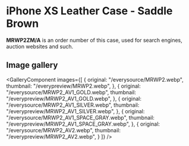
# iPhone XS Leather Case - Saddle Brown

<Callout type='info' emoji='👉🏻'>**MRWP2ZM/A** is an order number of this case, used for search engines, auction websites and such.</Callout>

## Image gallery

<GalleryComponent
    images={[
      {
        original: "/everysource/MRWP2.webp",
        thumbnail: "/everypreview/MRWP2.webp",
      },
      {
        original: "/everysource/MRWP2_AV1_GOLD.webp",
        thumbnail: "/everypreview/MRWP2_AV1_GOLD.webp",
      },
      {
        original: "/everysource/MRWP2_AV1_SILVER.webp",
        thumbnail: "/everypreview/MRWP2_AV1_SILVER.webp",
      },
      {
        original: "/everysource/MRWP2_AV1_SPACE_GRAY.webp",
        thumbnail: "/everypreview/MRWP2_AV1_SPACE_GRAY.webp",
      },
      {
        original: "/everysource/MRWP2_AV2.webp",
        thumbnail: "/everypreview/MRWP2_AV2.webp",
      }
    ]}
  />
